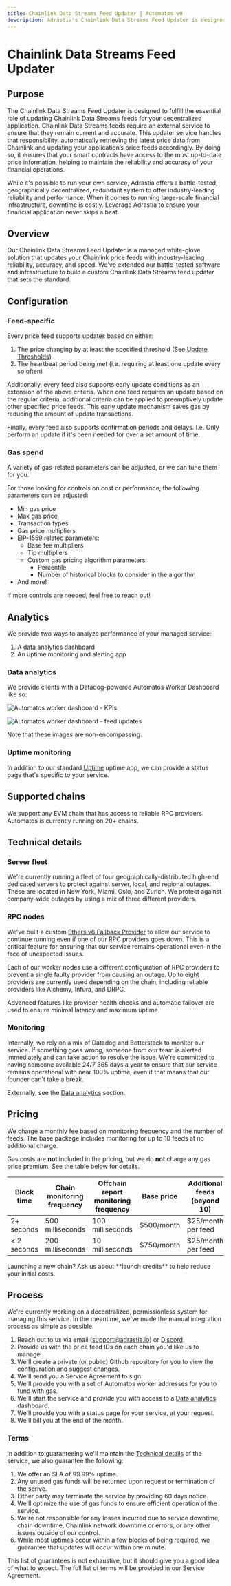 ```yaml
---
title: Chainlink Data Streams Feed Updater | Automatos v0
description: Adrastia's Chainlink Data Streams Feed Updater is designed to fulfill the essential role of updating Chainlink Data Streams feeds for your decentralized application.
---
```



# Chainlink Data Streams Feed Updater

## Purpose

The Chainlink Data Streams Feed Updater is designed to fulfill the essential role of updating Chainlink Data Streams feeds for your decentralized application. Chainlink Data Streams feeds require an external service to ensure that they remain current and accurate. This updater service handles that responsibility, automatically retrieving the latest price data from Chainlink and updating your application’s price feeds accordingly. By doing so, it ensures that your smart contracts have access to the most up-to-date price information, helping to maintain the reliability and accuracy of your financial operations.

While it's possible to run your own service, Adrastia offers a battle-tested, geographically decentralized, redundant system to offer industry-leading reliability and performance. When it comes to running large-scale financial infrastructure, downtime is costly. Leverage Adrastia to ensure your financial application never skips a beat.

## Overview

Our Chainlink Data Streams Feed Updater is a managed white-glove solution that updates your Chainlink price feeds with industry-leading reliability, accuracy, and speed. We've extended our battle-tested software and infrastructure to build a custom Chainlink Data Streams feed updater that sets the standard.

## Configuration

### Feed-specific

Every price feed supports updates based on either:

1. The price changing by at least the specified threshold (See [Update Thresholds](/misc/update-thresholds))
2. The heartbeat period being met (i.e. requiring at least one update every so often)

Additionally, every feed also supports early update conditions as an extension of the above criteria. When one feed requires an update based on the regular criteria, additional criteria can be applied to preemptively update other specified price feeds. This early update mechanism saves gas by reducing the amount of update transactions.

Finally, every feed also supports confirmation periods and delays. I.e. Only perform an update if it's been needed for over a set amount of time.

### Gas spend

A variety of gas-related parameters can be adjusted, or we can tune them for you.

For those looking for controls on cost or performance, the following parameters can be adjusted:

- Min gas price
- Max gas price
- Transaction types
- Gas price multipliers
- EIP-1559 related parameters:
  - Base fee multipliers
  - Tip multipliers
  - Custom gas pricing algorithm parameters:
    - Percentile
    - Number of historical blocks to consider in the algorithm
- And more!

If more controls are needed, feel free to reach out!

## Analytics

We provide two ways to analyze performance of your managed service:

1. A data analytics dashboard
2. An uptime monitoring and alerting app

### Data analytics

We provide clients with a Datadog-powered Automatos Worker Dashboard like so:

![Automatos worker dashboard - KPIs](/images/chainlink-data-streams-feed-updater-analytics.png)

![Automatos worker dashboard - feed updates](/images/chainlink-data-streams-feed-updater-analytics-2.png)

Note that these images are non-encompassing.

### Uptime monitoring

In addition to our standard [Uptime](https://status.adrastia.io) uptime app, we can provide a status page that's specific to your service.

## Supported chains

We support any EVM chain that has access to reliable RPC providers. Automatos is currently running on 20+ chains.

## Technical details

### Server fleet

We're currently running a fleet of four geographically-distributed high-end dedicated servers to protect against server, local, and regional outages. These are located in New York, Miami, Oslo, and Zurich. We protect against company-wide outages by using a mix of three different providers.

### RPC nodes

We've built a custom [Ethers v6 Fallback Provider](https://github.com/adrastia-oracle/ethers-v6-fallback-provider) to allow our service to continue running even if one of our RPC providers goes down. This is a critical feature for ensuring that our service remains operational even in the face of unexpected issues.

Each of our worker nodes use a different configuration of RPC providers to prevent a single faulty provider from causing an outage. Up to eight providers are currently used depending on the chain, including reliable providers like Alchemy, Infura, and DRPC.

Advanced features like provider health checks and automatic failover are used to ensure minimal latency and maximum uptime.

### Monitoring

Internally, we rely on a mix of Datadog and Betterstack to monitor our service. If something goes wrong, someone from our team is alerted immediately and can take action to resolve the issue. We're committed to having someone available 24/7 365 days a year to ensure that our service remains operational with near 100% uptime, even if that means that our founder can't take a break.

Externally, see the [Data analytics](#data-analytics) section.

## Pricing

We charge a monthly fee based on monitoring frequency and the number of feeds. The base package includes monitoring for up to 10 feeds at no additional charge.

Gas costs are **not** included in the pricing, but we do **not** charge any gas price premium. See the table below for details.

| Block time   | Chain monitoring frequency | Offchain report monitoring frequency | Base price | Additional feeds (beyond 10) | Gas price premium |
| ------------ | -------------------------- | ------------------------------------ | ---------- | ---------------------------- | ----------------- |
| 2+ seconds   | 500 milliseconds           | 100 milliseconds                     | $500/month | $25/month per feed           | None              |
| \< 2 seconds | 200 milliseconds           | 10 milliseconds                      | $750/month | $25/month per feed           | None              |

<Callout emoji="🚀">
  Launching a new chain? Ask us about **launch credits** to help reduce your initial costs.
</Callout>

## Process

We're currently working on a decentralized, permissionless system for managing this service. In the meantime, we've made the manual integration process as simple as possible.

1. Reach out to us via email ([support@adrastia.io](mailto:support@adrastia.io)) or [Discord](https://discord.adrastia.io).
2. Provide us with the price feed IDs on each chain you'd like us to manage.
3. We'll create a private (or public) Github repository for you to view the configuration and suggest changes.
4. We'll send you a Service Agreement to sign.
5. We'll provide you with a set of Automatos worker addresses for you to fund with gas.
6. We'll start the service and provide you with access to a [Data analytics](#data-analytics) dashboard.
7. We'll provide you with a status page for your service, at your request.
8. We'll bill you at the end of the month.

### Terms

In addition to guaranteeing we'll maintain the [Technical details](#technical-details) of the service, we also guarantee the following:

1. We offer an SLA of 99.99% uptime.
2. Any unused gas funds will be returned upon request or termination of the serive.
3. Either party may terminate the service by providing 60 days notice.
4. We'll optimize the use of gas funds to ensure efficient operation of the service.
5. We're not responsible for any losses incurred due to service downtime, chain downtime, Chainlink network downtime or errors, or any other issues outside of our control.
6. While most uptimes occur within a few blocks of being required, we guarantee that updates will occur within one minute.

This list of guarantees is not exhaustive, but it should give you a good idea of what to expect. The full list of terms will be provided in our Service Agreement.
